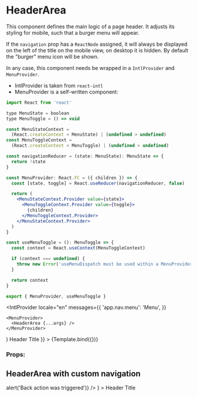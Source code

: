 
<Meta title="Components/Header/HeaderArea" component={HeaderArea} />

# HeaderArea

This component defines the main logic of a page header. It adjusts its styling for mobile, such that a burger menu will appear.

If the `navigation` prop has a `ReactNode` assigned, it will always be displayed on the left of the title on the mobile view, on desktop it is hidden. By default the "burger" menu icon will be shown.

In any case, this component needs be wrapped in a `IntlProvider` and `MenuProvider`.

- IntlProvider is taken from `react-intl`
- MenuProvider is a self-written component:

```jsx
import React from 'react'

type MenuState = boolean
type MenuToggle = () => void

const MenuStateContext =
  (React.createContext < MenuState) | (undefined > undefined)
const MenuToggleContext =
  (React.createContext < MenuToggle) | (undefined > undefined)

const navigationReducer = (state: MenuState): MenuState => {
  return !state
}

const MenuProvider: React.FC = ({ children }) => {
  const [state, toggle] = React.useReducer(navigationReducer, false)

  return (
    <MenuStateContext.Provider value={state}>
      <MenuToggleContext.Provider value={toggle}>
        {children}
      </MenuToggleContext.Provider>
    </MenuStateContext.Provider>
  )
}

const useMenuToggle = (): MenuToggle => {
  const context = React.useContext(MenuToggleContext)

  if (context === undefined) {
    throw new Error('useMenuDispatch must be used within a MenuProvider')
  }

  return context
}

export { MenuProvider, useMenuToggle }
```

  <IntlProvider
    locale="en"
    messages={{
      'app.nav.menu': 'Menu',
    }}
  >
    <MenuProvider>
      <HeaderArea {...args} />
    </MenuProvider>
  </IntlProvider>
)

<Canvas>
  <Story
    name="Default"
    args={{ children: <HeaderTitle>Header Title</HeaderTitle> }}
  >
    {Template.bind({})}
  </Story>
</Canvas>

### Props:

<ArgsTable story="Default" />

## HeaderArea with custom navigation

<Canvas>
  <Story name="HeaderArea with custom navigation">
    <IntlProvider
      locale="en"
      messages={{
        'app.nav.menu': 'Menu',
      }}
    >
      <MenuProvider>
        <HeaderArea
          navigation={
            <HeaderBackAction
              icon={IconArrowBack}
              label="Go to previous page"
              onClick={() => alert('Back action was triggered')}
            />
          }
        >
          <HeaderTitle>Header Title</HeaderTitle>
        </HeaderArea>
      </MenuProvider>
    </IntlProvider>
  </Story>
</Canvas>
